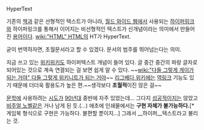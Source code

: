 HyperText

기존의 [[책]]과 같은 선형적인 텍스트가 아니라, [[월드 와이드 웹]]에서 사용되는 [[하이퍼링크]]와 하이퍼링크를 통해서 이어지는 비선형적인 텍스트가 신개념이라는 의미에서 만들어진 [[용어]]이다. [[wiki:"HTML" HTML]]의 HT가 HyperText.

굳이 번역하자면, 초월문서라고 할 수 있겠다. 문서의 범주를 뛰어넘는다는 의미.

지금 쓰고 있는 [[위키위키]]도 하이퍼텍스트 개념이 들어 있다. 글 중간 중간의 파랑 글자로 되어있는 것으로 계속 연결되는 걸 보면 쉽게 알 수 있다. ~~[[wiki:"다들 그렇게 게이가 되는 거야" 다들 그렇게 위키니트가 되는 거야]]~~ [[리그베다 위키]]에는 [[역링크]] 기능도 있기 때문에 더더욱 활용도가 높은 편.~~생각보다 '''초월적'''이진 않은 걸~~

[[문학]]에 사용하려는 [[시도]]가 [[90년대]] 중반에 자주 있었는데... 그다지 [[성공]]적이지는 않았고 [[비주얼 노벨]]같은 거나 남게 된 듯.(...) 애초에 인쇄물에서는 '''구현 자체가 불가능하다.'''[* 게임북 형식으로 구현은 가능하다. 불편할 뿐이지...] 그래서 __하이퍼__텍스트라고 불리는 것.
